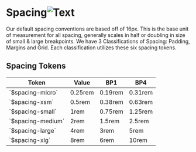
<Meta title="Design/Spacing Tokens" />

<main className="sb-unstyled">
<h1 className="h1">Spacing<img src={StackAlt} alt="Text" /></h1>

<span className="p">
  Our default spacing conventions are based off of 16px. This is the base unit of measurement for all spacing, generally
  scales in half or doubling in size of small & large breakpoints. We have 3 Classifications of Spacing: Padding,
  Margins and Grid. Each classification utilizes these six spacing tokens.
</span>

## <span className="h2">Spacing Tokens</span>

<table className="token-table">
  <thead>
    <tr>
      <th>Token</th>
      <th>Value</th>
      <th>BP1</th>
      <th>BP4</th>
    </tr>
  </thead>
  <tbody>
    <tr>
      <td>
        <span className="token">`$spacing-micro`</span>
      </td>
      <td>
        <span className="property">0.25rem</span>
      </td>
      <td>
        <span className="property">0.19rem</span>
      </td>
      <td>
        <span className="property">0.31rem</span>
      </td>
    </tr>
    <tr>
      <td>
        <span className="token">`$spacing-xsm`</span>
      </td>
      <td>
        <span className="property">0.5rem</span>
      </td>
      <td>
        <span className="property">0.38rem</span>
      </td>
      <td>
        <span className="property">0.63rem</span>
      </td>
    </tr>
    <tr>
      <td>
        <span className="token">`$spacing-small`</span>
      </td>
      <td>
        <span className="property">1rem</span>
      </td>
      <td>
        <span className="property">0.75rem</span>
      </td>
      <td>
        <span className="property">1.25rem</span>
      </td>
    </tr>
    <tr>
      <td>
        <span className="token">`$spacing-medium`</span>
      </td>
      <td>
        <span className="property">2rem</span>
      </td>
      <td>
        <span className="property">1.5rem</span>
      </td>
      <td>
        <span className="property">2.5rem</span>
      </td>
    </tr>
    <tr>
      <td>
        <span className="token">`$spacing-large`</span>
      </td>
      <td>
        <span className="property">4rem</span>
      </td>
      <td>
        <span className="property">3rem</span>
      </td>
      <td>
        <span className="property">5rem</span>
      </td>
    </tr>
    <tr>
      <td>
        <span className="token">`$spacing-xlg`</span>
      </td>
      <td>
        <span className="property">8rem</span>
      </td>
      <td>
        <span className="property">6rem</span>
      </td>
      <td>
        <span className="property">10rem</span>
      </td>
    </tr>
  </tbody>
</table>

</main>
